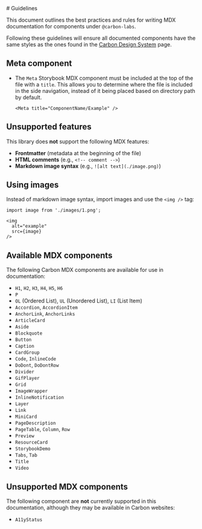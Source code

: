 <Meta title="MDX Components/Guidelines" />
# Guidelines  

This document outlines the best practices and rules for writing MDX documentation 
for components under `@carbon-labs`. 

Following these guidelines will ensure all documented components have the same styles
as the ones found in the [Carbon Design System](https://carbondesignsystem.com) page.


## Meta component
- The `Meta` Storybook MDX component must be included at the top of the file with a `title`. This allows you to determine where the file is included in the side navigation, instead of it being placed based on directory path by default.  
  ```mdx
  <Meta title="ComponentName/Example" />
  ```

## Unsupported features  
This library does **not** support the following MDX features:
- **Frontmatter** (metadata at the beginning of the file)
- **HTML comments** (e.g., `<!-- comment -->`)
- **Markdown image syntax** (e.g., `![alt text](./image.png)`)

## Using images  
Instead of markdown image syntax, import images and use the `<img />` tag:  
```mdx
import image from './images/1.png';

<img
  alt="example"
  src={image}
/>
```

## Available MDX components  
The following Carbon MDX components are available for use in documentation:  

- `H1`, `H2`, `H3`, `H4`, `H5`, `H6`  
- `P`  
- `OL` (Ordered List), `UL` (Unordered List), `LI` (List Item)  
- `Accordion`, `AccordionItem`
- `AnchorLink`, `AnchorLinks`
- `ArticleCard`
- `Aside`
- `Blockquote`
- `Button`
- `Caption`
- `CardGroup`
- `Code`, `InlineCode`
- `DoDont`, `DoDontRow`
- `Divider`
- `GifPlayer`
- `Grid`
- `ImageWrapper`
- `InlineNotification`
- `Layer`
- `Link`
- `MiniCard`
- `PageDescription`
- `PageTable`, `Column`, `Row`
- `Preview`
- `ResourceCard`
- `StorybookDemo`
- `Tabs`, `Tab`
- `Title`
- `Video`

## Unsupported MDX components  
The following component are **not** currently supported in this documentation, although they may be available in Carbon websites:

- `A11yStatus`

